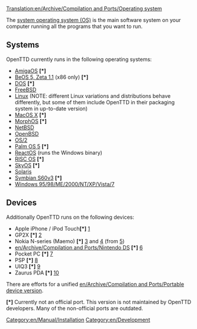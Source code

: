 [[Translation:en/Archive/Compilation and Ports/Operating system]]
[[Category:en/Manual/Installation]]
[[Category:en/Development]]

The [https://www.wikipedia.org/wiki/en:Operating system operating system (OS)] is the main software system on your computer running all the programs that you want to run.

== Systems ==
OpenTTD currently runs in the following operating systems:
* [http://www.os4depot.net/index.php?function=showfile&file=game/strategy/openttd.lha AmigaOS] <strong>[*]</strong> 
* [http://bebits.com/app/3810 BeOS 5, Zeta 1.1] (x86 only) <strong>[*]</strong> 
* [[en/Archive/Compilation and Ports/OpenTTD DOS|DOS]] <strong>[*]</strong> 
* [http://www.freebsdsoftware.org/games/openttd.html FreeBSD]
* [http://sourceforge.net/project/showfiles.php?group_id=103924&package_id=111717 Linux] (NOTE: different Linux variations and distributions behave differently, but some of them include OpenTTD in their packaging system in up-to-date version)
* [http://sourceforge.net/project/showfiles.php?group_id=103924&package_id=111717 MacOS X] <strong>[*]</strong> 
* [http://sourceforge.net/project/showfiles.php?group_id=103924&package_id=111717 MorphOS] <strong>[*]</strong>
* [http://riksun.riken.go.jp/pub/pub/NetBSD/NetBSD-current/pkgsrc/games/openttd/ NetBSD]
* [http://www.openbsd.org/cgi-bin/cvsweb/ports/games/openttd/ OpenBSD]
* [http://sourceforge.net/project/showfiles.php?group_id=103924&package_id=111717 OS/2]
* [http://www.esoftinteractive.com/openttd.html Palm OS 5] <strong>[*]</strong>
* [http://reactosde.re.funpic.de/catappdetail.php?cat=Games&appnr=146 ReactOS] (runs the Windows binary)
* [http://www.riscos.info/index.php/OpenTTD RISC OS] <strong>[*]</strong> 
* [http://www.tt-forums.net/viewtopic.php?t=8107 SkyOS] <strong>[*]</strong> 
* [http://www.softagalleria.net/openttd-solaris.php Solaris]
* [http://www.tt-forums.net/viewtopic.php?f=33&t=35942&st=0&sk=t&sd=a Symbian S60v3] <strong>[*]</strong>
* [http://sourceforge.net/project/showfiles.php?group_id=103924&package_id=111717 Windows 95/98/ME/2000/NT/XP/Vista/7]

== Devices ==
Additionally OpenTTD runs on the following devices:
* Apple iPhone / iPod Touch<strong>[*]</strong> [http://www.zodttd.com/wiki/index.php/OpenTTD.app]
* GP2X <strong>[*]</strong> [http://wiki.gp2x.org/wiki/OpenTTD]
* Nokia N-series (Maemo) <strong>[*]</strong> [http://myy.haaga-helia.fi/~a0702483/maemo/] and [http://www.tt-forums.net/viewtopic.php?f=33&t=36042] (from [http://openttd.toimii.net/maemo/])
* [[en/Archive/Compilation and Ports/Nintendo DS]] <strong>[*]</strong> [http://www.tt-forums.net/viewtopic.php?f=33&t=35306]
* Pocket PC <strong>[*]</strong> [http://www.esoftinteractive.com/openttd.html]
* PSP <strong>[*]</strong> [http://openttd.pc-workshop.da.ru/]
* UIQ3 <strong>[*]</strong> [http://my-symbian.com/forum/viewtopic.php?t=30981]
* Zaurus PDA <strong>[*]</strong> [http://zsi2.stonekeep.com/index.php?v=d&a=2127]

There are efforts for a unified [[en/Archive/Compilation and Ports/Portable device version]].

<strong>[*]</strong> Currently not an official port. This version is not maintained by OpenTTD developers. Many of the non-official ports are outdated.